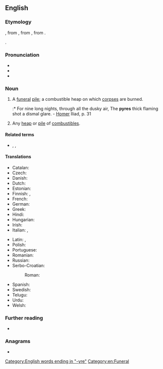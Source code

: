 ==English==

===Etymology===
{{etyl|la|en}} {{m|la|pyra||pyre, funeral pile}}, from {{etyl|grc|en}} {{m|grc|πυρά}}, from {{m|grc|πῦρ||fire}}, from {{etyl|ine-pro|en}} {{m|ine-pro|*péh₂ur}}.

{{etymtwin|lang=en}} {{m|en|fire}}.

===Pronunciation===
* {{IPA|/ˈpaɪɚ/|lang=en}}
* {{hyphenation|pyre|lang=en}}
* {{rhymes|aɪə(r)|lang=en}}

===Noun===
{{en-noun}}

# A [[funeral]] [[pile]]; a combustible heap on which [[corpse]]s are burned.
#:* For nine long nights, through all the dusky air, The '''pyres''' thick flaming shot a dismal glare. - [[Homer]] Iliad, p. 31
# Any [[heap]] or [[pile]] of [[combustible]]s.

====Related terms====
* {{l|en|empyreal}}, {{l|en|empyrean}}, {{l|fr|pyrée}}

====Translations====
{{trans-top|a funeral pile}}
* Catalan: {{t+|ca|pira|f}}
* Czech: {{t+|cs|hranice|f}}
* Danish: {{t+|da|ild}}
* Dutch: {{t+|nl|brandstapel|m}}
* Estonian: {{t|et|tuleriit}}
* Finnish: {{t|fi|hautarovio}}, {{t+|fi|rovio}}
* French: {{t+|fr|bûcher|m}}
* German: {{t+|de|Scheiterhaufen|m}}
* Greek: {{t+|el|πύρα|f}}
* Hindi: {{t+|hi|चिता|m}}
* Hungarian: {{t+|hu|máglya}}
* Irish: {{t|ga|breocharn|m}}
* Italian: {{t+|it|pira|f}}, {{t+|it|rogo}}
{{trans-mid}}
* Latin: {{t|la|rogus|m}}, {{t|la|pyra}}
* Polish: {{t|pl|stos pogrzebowy|m}}
* Portuguese: {{t+|pt|pira|f}}
* Romanian: {{t+|ro|rug|n}}
* Russian: {{t|ru|погреба́льный костёр|m}}
* Serbo-Croatian:
*: Roman: {{t+|sh|lòmača|f}}
* Spanish: {{t+|es|pira|f}}
* Swedish: {{t+|sv|eld}}
* Telugu: {{t+|te|చితి}}
* Urdu: {{t|ur|چتا|m|tr=citā}}
* Welsh: {{t+|cy|coelcerth|f}}
{{trans-bottom}}

===Further reading===
* {{pedialite}}

===Anagrams===
* {{anagrams|en|prey|rype}}

[[Category:English words ending in "-yre"]]
[[Category:en:Funeral]]